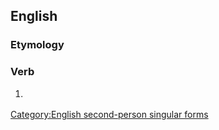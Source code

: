 ==English==

===Etymology===
{{suffix|spake|est}}

===Verb===
{{en-verb form}}

# {{context|archaic|lang=en}} {{form of|Second-person singular past form|speak|lang=en}}

[[Category:English second-person singular forms]]